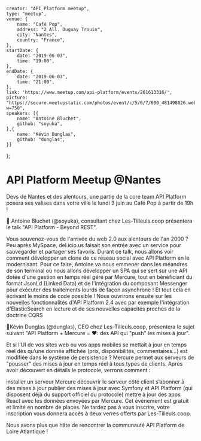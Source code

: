     creator: "API Platform meetup",
    type: "meetup",
    venue: {
        name: "Café Pop",
        address: "2 All. Duguay Trouin",
        city: "Nantes",
        country: "France",
    },
    startDate: {
        date: "2019-06-03",
        time: "19:00",
    },
    endDate: {
        date: "2019-06-03",
        time: "21:00",
    },
    link: 'https://www.meetup.com/api-platform/events/261613316/',
    picture: "https://secure.meetupstatic.com/photos/event/c/5/6/7/600_481498026.webp?w=750",
    speakers: [{
        name: "Antoine Bluchet",
        github: "soyuka",
    },{
        name: "Kévin Dunglas",
        github: "dunglas",
    }]
};

# API Platform Meetup @Nantes

Devs de Nantes et des alentours, une partie de la core team API Platform posera ses valises dans votre ville le lundi 3 juin au Café Pop à partir de 19h !

📌 Antoine Bluchet (\@soyuka), consultant chez Les-Tilleuls.coop présentera le talk "API Platform - Beyond REST".

Vous souvenez-vous de l'arrivée du web 2.0 aux alentours de l'an 2000 ? Peu après MySpace, del.icio.us faisait son entrée avec un service pour sauvegarder et partager ses favoris. Durant ce talk, nous allons voir comment développer un clone de ce réseau social avec API Platform en le modernisant. Pour ce faire, Antoine va nous emmener dans les méandres de son terminal où nous allons développer un SPA qui se sert sur une API dotée d'une gestion en temps réel géré par Mercure, tout en bénéficiant du format JsonLd (Linked Data) et de l'intégration du composant Messenger pour exécuter des traitements lourds de façon asynchrone ! Et tout cela en écrivant le moins de code possible ! Nous ouvrirons ensuite sur les nouvelles fonctionnalités d'API Platform 2.4 avec par exemple l'intégration d'ElasticSearch en lecture et de ses nouvelles capacités proches de la doctrine CQRS

📌Kévin Dunglas (\@dunglas), CEO chez Les-Tilleuls.coop, présentera le sujet suivant "API Platform + Mercure = ❤️: des API qui "push" les mises à jour".

Et si l’UI de vos sites web ou vos apps mobiles se mettait à jour en temps réel dès qu’une donnée affichée (prix, disponibilités, commentaires…) est modifiée dans le système de persistence ? Mercure permet aux serveurs de "pousser" des mises à jour en temps réel à tous types de clients. Après avoir découvert en détails le protocole, verrons comment :

installer un serveur Mercure
découvrir le serveur côté client
s’abonner à des mises à jour
publier des mises à jour avec Symfony et API Platform (qui disposent déjà du support officiel du protocole)
mettre à jour des apps React avec les données envoyées par Mercure.
Cet événement est gratuit et limité en nombre de places. Ne tardez pas à vous inscrire, votre inscription vous donnera accès à deux verres offerts par Les-Tilleuls.coop.

Nous avons plus que hâte de rencontrer la communauté API Platform de Loire Atlantique !
